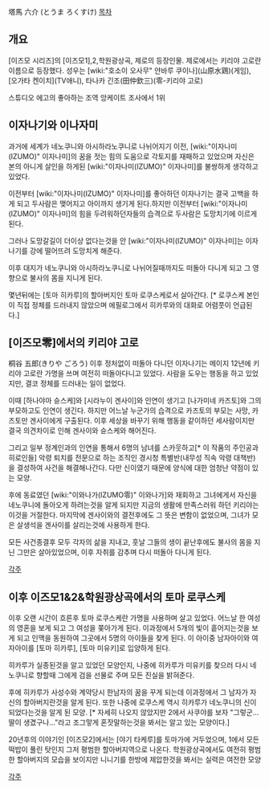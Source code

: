 塔馬 六介 (とうま ろくすけ)
[[목차]]

== 개요 ==
[이즈모 시리즈]의 [이즈모1],2,학원광상곡, 제로의 등장인물. 제로에서는 키리야 고로란 이름으로 등장했다.
성우는 [wiki:"호소이 오사무" 얀바루 쿠이나](山原水鶏)(게임), [오가타 켄이치](TV애니), 타나카 긴조(田仲欽三)(零-키리야 고로)

스튜디오 에고의 좋아하는 조역 앙케이트 조사에서 1위

== 이자나기와 이나자미 ==
과거에 세계가 네노쿠니와 아시하라노쿠니로 나뉘어지기 이전, [wiki:"이자나미(IZUMO)" 이자나미]의 꿈을 젓는 힘의 도움으로 각토지를 재패하고 있었으며 자신은 본의 아니게 살인을 하게된 [wiki:"이자나미(IZUMO)" 이자나미]를 불쌍하게 생각하고 있었다.

이전부터 [wiki:"이자나미(IZUMO)" 이자나미]를 좋아하던 이자나기는 결국 고백을 하게 되고 두사람은 맺어지고 아이까지 생기게 된다.하지만 이전부터 [wiki:"이자나미(IZUMO)" 이자나미]의 힘을 두려워하던자들의 습격으로 두사람은 도망치기에 이르게 된다.

그러나 도망갈길이 더이상 없다는것을 안 [wiki:"이자나미(IZUMO)" 이자나미]는 이자나기를 강에 떨어뜨려 도망치게 해준다.

이후 대지가 네노쿠니와 아시하라노쿠니로 나뉘어질때까지도 떠돌아 다니게 되고 그 영향으로 불사의 몸을 지니게 된다.
 
몇년뒤에는 [토마 히카루]의 할아버지인 토마 로쿠스케로서 살아간다. [* 로쿠스케 본인이 직접 정체를 드러내지 않았으며 에필로그에서 히카루와의 대화로 어렴풋이 언급된다.]

== [이즈모零]에서의 키리야 고로 ==
桐谷 五郎(きりや ごろう)
이후 정처없이 떠돌아 다니던 이자나기는 메이지 12년에 키리야 고로란 가명을 쓰며 여전히 떠돌아다니고 있었다. 사람을 도우는 행동을 하고 있었지만, 결코 정체를 드러내는 일이 없었다.

이때 [하나야마 슌스케]와 [시라누이 겐사이]와 인연이 생기고 [나가미네 카즈토]와 그의 부모하고도 인연이 생긴다. 하지만 어느날 누군가의 습격으로 카즈토의 부모는 사망, 카즈토만 겐사이에게 구출된다. 이후 세상을 바꾸기 위해 행동을 같이하던 세사람이지만 결국 의견차이로 인해 겐사이와 슌스케와 해어진다.

그리고 일부 정계인과의 인연을 통해서 6명의 남녀를 스카웃하고[* 이 작품의 주인공과 히로인들] 악령 퇴치를 전문으로 하는 조직인 경시청 특별반(내무성 직속 악령 대책반)을 결성하여 사건을 해결해나간다. 다만 신이였기 때문에 양식에 대한 엄청난 약점이 있는 모양.

후에 동료였던 [wiki:"이와나가(IZUMO零)" 이와나가]와 재회하고 그녀에게서 자신을 네노쿠니에 돌아오게 하려는것을 알게 되지만 지금의 생활에 만족스러워 하던 키리야는 이것을 거절한다. 마지막에 겐사이와의 결전후에도 그 뜻은 변함이 없었으며, 그녀가 모은 살생석을 겐사이를 살리는것에 사용하게 한다.

모든 사건종결후 모두 각자의 삶을 지내고, 훗날 그들의 생이 끝난후에도 불사의 몸을 지닌 그만은 살아있었으며, 이후 자취를 감추며 다시 떠돌아 다니게 된다.

[[각주]]
== 이후 이즈모1&2&학원광상곡에서의 토마 로쿠스케 ==
이후 오랜 시간이 흐른후 토마 로쿠스케란 가명을 사용하며 살고 있었다.
어느날 한 여성의 영혼을 보게 되고 그 여성을 쫒아가게 된다. 이과정에서 5개의 빛이 흩어지는것을 보게 되고 인맥을 동원하여 그곳에서 5명의 아이들을 찾게 된다. 이 아이중 남자아이와 여자아이를 [토마 히카루], [토마 미유키]로 입양하게 된다.

히카루가 실종된것을 알고 있었던 모양인지, 나중에 히카루가 미유키를 찾으러 다시 네노쿠니로 향할때 그에게 검을 선물로 주며 모든 진실을 밝혀준다.

후에 히카루가 사성수와 계약당시 한남자의 꿈을 꾸게 되는데 이과정에서 그 남자가 자신의 할아버지란것을 알게 된다. 또한 나중에 로쿠스케 역시 히카루가 네노쿠니의 신이 되었다는것을 알게 된 모양. [* 자세히 나오지 않았지만 2에서 사쿠야를 보자 "그렇군...딸이 생겼구나..."라고 조그맣게 혼잣말하는것을 봐서는 알고 있는 모양이다.]

20년후의 이야기인 [이즈모2]에서는 [야기 타케루]를 토마가에 거두었으며, 1에서 모든 떡밥이 풀린 탓인지 그저 평범한 할아버지역으로 나온다. 학원광상곡에서도 여전히 평범한 할아버지의 모습을 보이지만 니니기를 한방에 제압한것을 봐서는 실력은 여전한 모양

[[각주]]
